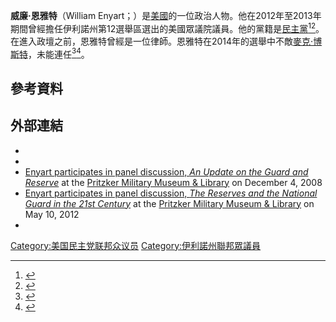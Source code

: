 '''威廉·恩雅特'''（William Enyart；{{bd|1949年|9月22日}}）是[[美國|美國]]的一位政治人物。他在2012年至2013年期間曾經擔任伊利諾州第12選舉區選出的美國眾議院議員。他的黨籍是[[民主黨_(美國)|民主黨]]<ref name=times>{{cite news|title=William 'Bill' L. Enyart, Jr.|url=http://www.washingtontimes.com/campaign-2012/candidates/william-bill-l-enyart-jr-62250/|accessdate=May 23, 2014|newspaper=Washington Times|deadurl=yes|archiveurl=https://web.archive.org/web/20140523011304/http://www.washingtontimes.com/campaign-2012/candidates/william-bill-l-enyart-jr-62250/|archivedate=2014年5月23日}}</ref><ref name=results>{{cite news|title=Bill Enyart officially becomes 12th District's congressman|url=http://thesouthern.com/news/local/govt-and-politics/bill-enyart-officially-becomes-th-district-s-congressman/article_16f5670c-55e2-11e2-941c-0019bb2963f4.html|accessdate=May 23, 2014|newspaper=The Southern|date=1-3-2013|archive-date=2018-07-06|archive-url=https://web.archive.org/web/20180706022516/https://thesouthern.com/news/local/govt-and-politics/bill-enyart-officially-becomes-th-district-s-congressman/article_16f5670c-55e2-11e2-941c-0019bb2963f4.html|dead-url=no}}</ref>。在進入政壇之前，恩雅特曾經是一位律師。恩雅特在2014年的選舉中不敵[[麥克·博斯特|麥克·博斯特]]，未能連任<ref>{{cite news|last=Sweet|first=Lynn|title=Three Illinois freshmen Democrats--Schneider, Bustos, Enyart--seen as vulnerable in 2014|url=http://blogs.suntimes.com/sweet/2013/03/three_illinois_freshmen_democr.html|accessdate=23 May 2014|newspaper=Chicago Sun-Times|date=3-5-2013|deadurl=yes|archiveurl=https://web.archive.org/web/20140523230407/http://blogs.suntimes.com/sweet/2013/03/three_illinois_freshmen_democr.html|archivedate=2014年5月23日}}</ref><ref name=ivn>{{cite news|last=Wicklander|first=Carl|title=Large Percentage of Undecided Voters in IL-12 Leaves Election a Toss-Up|url=http://ivn.us/2014/02/03/large-percentage-undecided-voters-il-12-leaves-election-toss|accessdate=May 22, 2014|newspaper=Independent Voter Network|date=February 3, 2014|archive-date=2020-10-20|archive-url=https://web.archive.org/web/20201020230013/https://ivn.us/2014/02/03/large-percentage-undecided-voters-il-12-leaves-election-toss|dead-url=no}}</ref>。
== 參考資料 ==
{{reflist}}
== 外部連結 ==
*{{DMOZ|Regional/North_America/United_States/Illinois/Government/Federal/US_House_of_Representatives/William_Enyart_%5BD-12%5D|William Enyart}}
*{{CongLinks | congbio = E000292 | ballot = William_Enyart | nndb = | votesmart = 110744 | govtrack = 412535 | opencong = 412535 | rollcall = 46492 | politifact = | fec = H2IL12122 | opensecrets = N00034884 | assets = | legistorm = | followthemoney = | ontheissues = IL/Bill_Enyart.htm | congress = william-enyart/2125 | worldcat = np-enyart,%20william%20 | c-span = williamenyart | rose = | imdb = | bloomberg = | nyt =  | wsj = | washpo = e152ef1e-4bb6-11e2-8758-b64a2997a921 }}
*[http://www.pritzkermilitary.org/whats_on/pritzker-military-presents/front-center-john-callaway-update-guard-and-reserve/ Enyart participates in panel discussion, ''An Update on the Guard and Reserve''] {{Wayback|url=http://www.pritzkermilitary.org/whats_on/pritzker-military-presents/front-center-john-callaway-update-guard-and-reserve/ |date=20200613092913 }} at the [[Pritzker_Military_Museum_&_Library|Pritzker Military Museum & Library]] on December 4, 2008
*[http://www.pritzkermilitary.org/whats_on/citizen-soldier/reserves-and-national-guard-21st-century/ Enyart participates in panel discussion, ''The Reserves and the National Guard in the 21st Century''] {{Wayback|url=http://www.pritzkermilitary.org/whats_on/citizen-soldier/reserves-and-national-guard-21st-century/ |date=20170622234448 }}  at the [[Pritzker_Military_Museum_&_Library|Pritzker Military Museum & Library]] on May 10, 2012
*{{ballotpedia|William_Enyart|William Enyart}}
[[Category:美国民主党联邦众议员|Category:美国民主党联邦众议员]]
[[Category:伊利諾州聯邦眾議員|Category:伊利諾州聯邦眾議員]]